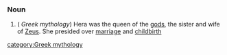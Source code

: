 ===Noun===
#( ''Greek mythology'') Hera was the queen of the [[god]]s, the sister and wife of [[Zeus]]. She presided over [[marriage]] and [[childbirth]]

[[category:Greek mythology]]